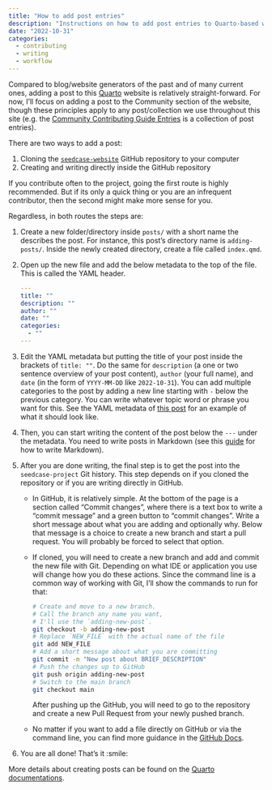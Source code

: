 ```yaml
---
title: "How to add post entries"
description: "Instructions on how to add post entries to Quarto-based websites."
date: "2022-10-31"
categories:
  - contributing
  - writing
  - workflow
---
```


Compared to blog/website generators of the past and of many current
ones, adding a post to this [Quarto](https://quarto.org/) website is
relatively straight-forward. For now, I'll focus on adding a post to the
Community section of the website, though these principles apply to any
post/collection we use throughout this site (e.g. the [Community
Contributing Guide Entries](/index.qmd#guides) is
a collection of post entries).

There are two ways to add a post:

1.  Cloning the
    [`seedcase-website`](https://github.com/seedcase-project/seedcase-website)
    GitHub repository to your computer
2.  Creating and writing directly inside the GitHub repository

If you contribute often to the project, going the first route is highly
recommended. But if its only a quick thing or you are an infrequent
contributor, then the second might make more sense for you.

Regardless, in both routes the steps are:

1.  Create a new folder/directory inside `posts/` with a short
    name the describes the post. For instance, this post's directory
    name is `adding-posts/`. Inside the newly created directory, create
    a file called `index.qmd`.

2.  Open up the new file and add the below metadata to the top of the
    file. This is called the YAML header.

    ``` yaml
    ---
    title: ""
    description: ""
    author: ""
    date: ""
    categories:
      - ""
    ---
    ```

3.  Edit the YAML metadata but putting the title of your post inside the
    brackets of `title: ""`. Do the same for `description` (a one or two
    sentence overview of your post content), `author` (your full name),
    and `date` (in the form of `YYYY-MM-DD` like `2022-10-31`). You can
    add multiple categories to the post by adding a new line starting
    with `-` below the previous category. You can write whatever topic
    word or phrase you want for this. See the YAML metadata of [this
    post](https://github.com/seedcase-project/community/blob/main/guides/adding-posts/index.md)
    for an example of what it should look like.

4.  Then, you can start writing the content of the post below the `---`
    under the metadata. You need to write posts in Markdown (see this
    [guide](https://quarto.org/docs/authoring/markdown-basics.html) for
    how to write Markdown).

5.  After you are done writing, the final step is to get the post into
    the `seedcase-project` Git history. This step depends on if you
    cloned the repository or if you are writing directly in GitHub.

    -   In GitHub, it is relatively simple. At the bottom of the page is
        a section called "Commit changes", where there is a text box to
        write a "commit message" and a green button to "commit changes".
        Write a short message about what you are adding and optionally
        why. Below that message is a choice to create a new branch and
        start a pull request. You will probably be forced to select that
        option.

    -   If cloned, you will need to create a new branch and add and
        commit the new file with Git. Depending on what IDE or
        application you use will change how you do these actions. Since
        the command line is a common way of working with Git, I'll show
        the commands to run for that:

        ``` bash
        # Create and move to a new branch. 
        # Call the branch any name you want, 
        # I'll use the `adding-new-post`.
        git checkout -b adding-new-post
        # Replace `NEW_FILE` with the actual name of the file
        git add NEW_FILE 
        # Add a short message about what you are committing
        git commit -m "New post about BRIEF_DESCRIPTION"
        # Push the changes up to GitHub
        git push origin adding-new-post
        # Switch to the main branch
        git checkout main
        ```
        
        After pushing up the GitHub, you will need to go to the
        repository and create a new Pull Request from your newly pushed
        branch.
    
    -   No matter if you want to add a file directly on GitHub or via the command line, you can find more guidance in the [GitHub Docs](https://docs.github.com/en/repositories/working-with-files/managing-files/adding-a-file-to-a-repository).
        

6.  You are all done! That's it :smile:

More details about creating posts can be found on the [Quarto
documentations](https://quarto.org/docs/websites/website-blog.html#posts-directory).
